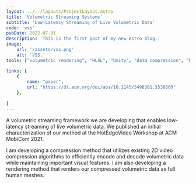 ```yaml
---
layout: ../../layouts/ProjectLayout.astro
title: 'Volumetric Streaming Systems'
subtitle: 'Low-Latency Streaming of Live Volumetric Data'
code: 'vss'
pubDate: 2022-07-01
description: 'This is the first post of my new Astro blog.'
image:
    url: '/assets/vss.png' 
    alt: 'VSS.'
tools: ["volumetric rendering", "HLSL", "Unity", "data compression", "Python"]

links: [
    {
        name: "paper",
        url: "https://dl.acm.org/doi/abs/10.1145/3498361.3538660"
    },
    
]
---
```


A volumetric streaming framework we are developing that enables low-latency streaming of live volumetric data. We published an initial characterization of our method at the HotEdgeVideo Workshop at ACM MobiCom 2021.

I am developing a compression method that utilizes existing 2D video compression algorithms to efficiently encode and decode volumetric data while maintaining important visual features. I am also developing a rendering method that renders our compressed volumetric data as full human meshes.